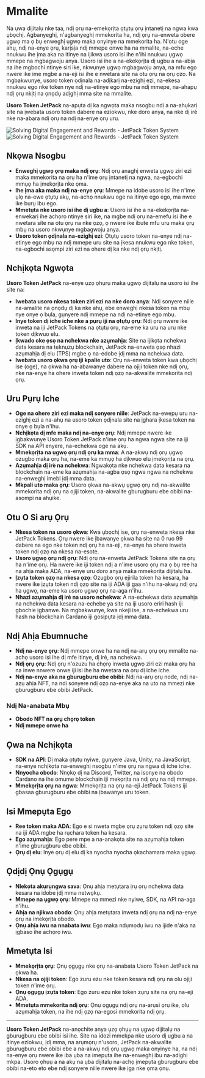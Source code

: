 
# Mmalite

Na ụwa dijitalụ nke taa, ndị ọrụ na-emekọrịta ọtụtụ ọrụ ịntanetị na ngwa kwa ụbọchị. Agbanyeghị, n'agbanyeghị mmekorita ha, ndị ọrụ na-enweta obere ụgwọ ma ọ bụ enweghị ụgwọ maka onyinye na mmekorita ha. N'otu oge ahụ, ndị na-enye ọrụ, karịsịa ndị mmepe onwe ha na mmalite, na-eche nnukwu ihe ịma aka na itinye na ijikwa usoro isi ihe n'ihi nnukwu ụgwọ mmepe na mgbagwoju anya. Usoro isi ihe a na-ekekọrịta dị ugbu a na-abịa na ihe mgbochi ntinye siri ike, nkwụnye ụgwọ mgbagwoju anya, na mfu ego nwere ike ime mgbe a na-eji isi ihe e nwetara site na otu ọrụ na ọrụ ọzọ. Na mgbakwunye, usoro token ọdịnala na-adịkarị na-ezighị ezi, na-ekesa nnukwu ego nke token nye ndị na-etinye ego mbụ na ndị mmepe, na-ahapụ ndị ọrụ nkịtị na ọnọdụ adịghị mma site na mmalite.

**Usoro Token JetPack** na-apụta dị ka ngwọta maka nsogbu ndị a na-ahụkarị site na ịwebata usoro token dabere na eziokwu, nke doro anya, na nke dị irè nke na-abara ndị ọrụ na ndị na-enye ọrụ uru.

<Image src="/images/en/intro.svg" alt="Solving Digital Engagement and Rewards - JetPack Token System" width={700} height={534} className="dark:hidden"/>
<Image src="/images/en/intro-dark.svg" alt="Solving Digital Engagement and Rewards - JetPack Token System" width={700} height={534} className="hidden dark:block"/>

## Nkọwa Nsogbu

- **Enweghị ụgwọ ọrụ maka ndị ọrụ**: Ndị ọrụ anaghị enweta ụgwọ ziri ezi maka mmekorita na ọrụ ha n'ime ọrụ ịntanetị na ngwa, na-egbochi mmụọ ha ịmekọrịta nke ọma.
- **Ihe ịma aka maka ndị na-enye ọrụ**: Mmepe na idobe usoro isi ihe n'ime ụlọ na-ewe ọtụtụ akụ, na-achọ nnukwu oge na itinye ego ego, ma nwee ike bụrụ ibu ego.
- **Mmetụta nke usoro isi ihe dị ugbu a**: Usoro isi ihe a na-ekekọrịta na-enwekarị ihe achọrọ ntinye siri ike, na mgbe ndị ọrụ na-emefu isi ihe e nwetara site na otu ọrụ na nke ọzọ, ọ nwere ike ibute mfu uru maka ọrụ mbụ na usoro nkwụnye mgbagwoju anya.
- **Usoro token ọdịnala na-ezighị ezi**: Ọtụtụ usoro token na-enye ndị na-etinye ego mbụ na ndị mmepe uru site na ịkesa nnukwu ego nke token, na-egbochi asọmpi ziri ezi na ohere dị ka nke ndị ọrụ nkịtị.

## Nchịkọta Ngwọta

**Usoro Token JetPack** na-enye ụzọ ọhụrụ maka ụgwọ dijitalụ na usoro isi ihe site na:

- **Iwebata usoro nkesa token ziri ezi na nke doro anya**: Ndị sonyere niile na-amalite na ọnọdụ dị ka nke ahụ, ebe enweghị nkesa token na mbụ nye onye ọ bụla, gụnyere ndị mmepe na ndị na-etinye ego mbụ.
- **Inye token dị iche iche nke a pụrụ iji na ọtụtụ ọrụ**: Ndị ọrụ nwere ike inweta na iji JetPack Tokens na ọtụtụ ọrụ, na-eme ka uru na uru nke token dịkwuo elu.
- **Ịkwado oke ọsọ na nchekwa nke azụmahịa**: Site na ijikọta nchekwa data kesara na teknụzụ blockchain, JetPack na-enweta ọsọ nhazi azụmahịa dị elu (TPS) mgbe ọ na-edobe ịdị mma na nchekwa data.
- **Iwebata usoro ọkwa ọrụ iji kpalie uto**: Ọrụ na-enweta token kwa ụbọchị ise (oge), na ọkwa ha na-abawanye dabere na ojiji token nke ndị ọrụ, nke na-enye ha ohere inweta token ndị ọzọ na-akwalite mmekorita ndị ọrụ.

## Uru Pụrụ Iche

- **Oge na ohere ziri ezi maka ndị sonyere niile**: JetPack na-ewepụ uru na-ezighị ezi a na-ahụ na usoro token ọdịnala site na ịghara ịkesa token na onye ọ bụla n'ihu.
- **Nchịkọta dị mfe maka ndị na-enye ọrụ**: Ndị mmepe nwere ike ịgbakwunye Usoro Token JetPack n'ime ọrụ ha ngwa ngwa site na iji SDK na API enyere, na-echekwa oge na akụ.
- **Mmekọrịta na ụgwọ ọrụ ndị ọrụ ka mma**: A na-akwụ ndị ọrụ ụgwọ ozugbo maka ọrụ ha, na-eme ka mmụọ ha dịkwuo elu ịmekọrịta na ọrụ.
- **Azụmahịa dị irè na nchekwa**: Ngwakọta nke nchekwa data kesara na blockchain na-eme ka azụmahịa na-agba ọsọ ngwa ngwa na nchekwa na-enweghị imebi ịdị mma data.
- **Mkpali uto maka ọrụ**: Usoro ọkwa na-akwụ ụgwọ ọrụ ndị na-akwalite mmekorita ndị ọrụ na ojiji token, na-akwalite gburugburu ebe obibi na-asọmpi na ahụike.

## Otu O Si arụ Ọrụ

- **Nkesa token na usoro ọkwa**: Kwa ụbọchị ise, ọrụ na-enweta nkesa nke JetPack Tokens. Ọrụ nwere ike ịbawanye ọkwa ha site na 0 ruo 99 dabere na ego nke token ndị ọrụ ha na-eji, na-enye ha ohere inweta token ndị ọzọ na nkesa na-esote.
- **Usoro ụgwọ ọrụ ndị ọrụ**: Ndị ọrụ na-enweta JetPack Tokens site na ọrụ ha n'ime ọrụ. Ha nwere ike iji token ndị a n'ime usoro ọrụ ma ọ bụ ree ha na ahịa maka ADA, na-enye uru doro anya maka mmekorita dijitalụ ha.
- **Ịzụta token ọzọ na nkesa ọzọ**: Ozugbo ọrụ ejirila token ha kesara, ha nwere ike ịzụta token ndị ọzọ site na iji ADA iji gaa n'ihu na-akwụ ndị ọrụ ha ụgwọ, na-eme ka usoro ụgwọ ọrụ na-aga n'ihu.
- **Nhazi azụmahịa dị irè na usoro nchekwa**: A na-echekwa data azụmahịa na nchekwa data kesara na-echebe ya site na iji usoro eriri hash iji gbochie ịgbanwe. Na mgbakwunye, kwa nkeji ise, a na-echekwa uru hash na blockchain Cardano iji gosipụta ịdị mma data.

## Ndị Ahịa Ebumnuche

- **Ndị na-enye ọrụ**: Ndị mmepe onwe ha na ndị na-arụ ọrụ ọrụ mmalite na-achọ usoro isi ihe dị mfe itinye, dị irè, na nchekwa.
- **Ndị ọrụ ọrụ**: Ndị ọrụ n'ozuzu ha chọrọ inweta ụgwọ ziri ezi maka ọrụ ha na inwe nnwere onwe iji isi ihe ha nwetara na ọrụ dị iche iche.
- **Ndị na-enye aka na gburugburu ebe obibi**: Ndị na-arụ ọrụ node, ndị na-azụ ahịa NFT, na ndị sonyere ndị ọzọ na-enye aka na uto na mmezi nke gburugburu ebe obibi JetPack.

### Ndị Na-anabata Mbụ

- **Obodo NFT na ọrụ chọrọ token**
- **Ndị mmepe onwe ha**

## Ọwa na Nchịkọta

- **SDK na API**: Dị maka ọtụtụ nyiwe, gụnyere Java, Unity, na JavaScript, na-enye nchịkọta na-enweghị nsogbu n'ime ọrụ na ngwa dị iche iche.
- **Nnyocha obodo**: Nnọkọ dị na Discord, Twitter, na isonye na obodo Cardano na ihe omume blockchain iji mekọrịta na ndị ọrụ na ndị mmepe.
- **Mmekọrịta ọrụ na ngwa**: Mmekọrịta na ọrụ na-eji JetPack Tokens iji gbasaa gburugburu ebe obibi na ịbawanye uru token.

## Isi Mmepụta Ego

- **Ree token maka ADA**: Ego e si nweta mgbe ọrụ zụrụ token ndị ọzọ site na iji ADA mgbe ha rụchara token ha kesara.
- **Ego azụmahịa**: Ego pere mpe a na-anakọta site na azụmahịa token n'ime gburugburu ebe obibi.
- **Ọrụ dị elu**: Inye ọrụ dị elu dị ka nyocha nyocha ọkachamara maka ụgwọ.

## Ọdịdị Ọnụ Ọgụgụ

- **Nlekọta akụrụngwa sava**: Ọnụ ahịa metụtara ịrụ ọrụ nchekwa data kesara na idobe ịdị mma netwọkụ.
- **Mmepe na ụgwọ ọrụ**: Mmepe na mmezi nke nyiwe, SDK, na API na-aga n'ihu.
- **Ahịa na njikwa obodo**: Ọnụ ahịa metụtara inweta ndị ọrụ na ndị na-enye ọrụ na imekọrịta obodo.
- **Ọnụ ahịa iwu na nnabata iwu**: Ego maka ndụmọdụ iwu na ijide n'aka na ịgbaso ihe achọrọ iwu.

## Mmetụta Isi

- **Mmekọrịta ọrụ**: Ọnụ ọgụgụ nke ọrụ na-anabata Usoro Token JetPack na ọkwa ha.
- **Nkesa na ojiji token**: Ego zuru ezu nke token kesara ndị ọrụ na olu ojiji token n'ime ọrụ.
- **Ọnụ ọgụgụ ịzụta token**: Ego zuru ezu nke token zụrụ site na ọrụ na-eji ADA.
- **Mmetụta mmekorita ndị ọrụ**: Ọnụ ọgụgụ ndị ọrụ na-arụsi ọrụ ike, olu azụmahịa token, na ihe ndị ọzọ na-egosi mmekorita ndị ọrụ.

---

**Usoro Token JetPack** na-anọchite anya ụzọ ọhụụ na ụgwọ dijitalụ na gburugburu ebe obibi isi ihe. Site na idozi mmekpa nke usoro dị ugbu a na itinye eziokwu, ịdị mma, na arụmọrụ n'usoro, JetPack na-akwalite gburugburu ebe obibi ebe a na-akwụ ndị ọrụ ụgwọ maka onyinye ha, na ndị na-enye ọrụ nwere ike ịba ụba na imepụta ihe na-enweghị ibu na-adịghị mkpa. Usoro ọhụụ a na akụ na ụba dijitalụ na-achọ ịmepụta gburugburu ebe obibi na-eto eto ebe ndị sonyere niile nwere ike ịga nke ọma ọnụ.
